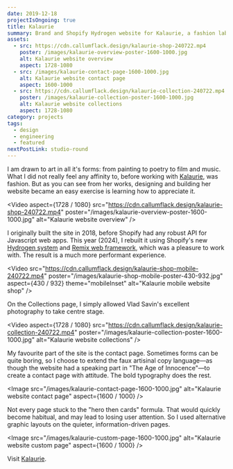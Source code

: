 ```yaml
---
date: 2019-12-18
projectIsOngoing: true
title: Kalaurie
summary: Brand and Shopify Hydrogen website for Kalaurie, a fashion label that creates ethically & sustainably handcrafted womenswear to order in Melbourne, Australia.
assets:
  - src: https://cdn.callumflack.design/kalaurie-shop-240722.mp4
    poster: /images/kalaurie-overview-poster-1600-1000.jpg
    alt: Kalaurie website overview
    aspect: 1728-1080
  - src: /images/kalaurie-contact-page-1600-1000.jpg
    alt: Kalaurie website contact page
    aspect: 1600-1000
  - src: https://cdn.callumflack.design/kalaurie-collection-240722.mp4
    poster: /images/kalaurie-collection-poster-1600-1000.jpg
    alt: Kalaurie website collections
    aspect: 1728-1080
category: projects
tags:
  - design
  - engineering
  - featured
nextPostLink: studio-round
---
```


I am drawn to art in all it's forms: from painting to poetry to film and music. What I did not really feel any affinity to, before working with [Kalaurie](https://www.kalaurie.com.au/), was fashion. But as you can see from her works, designing and building her website became an easy exercise is learning how to appreciate it.

<Video
  aspect={1728 / 1080}
  src="https://cdn.callumflack.design/kalaurie-shop-240722.mp4"
  poster="/images/kalaurie-overview-poster-1600-1000.jpg"
  alt="Kalaurie website overview"
/>

I originally built the site in 2018, before Shopify had any robust API for Javascript web apps. This year (2024), I rebuilt it using Shopify's new [Hydrogen system](https://hydrogen.shopify.dev/) and [Remix web framework](https://remix.run/), which was a pleasure to work with. The result is a much more performant experience.

<Video
  src="https://cdn.callumflack.design/kalaurie-shop-mobile-240722.mp4"
  poster="/images/kalaurie-shop-mobile-poster-430-932.jpg"
  aspect={430 / 932}
  theme="mobileInset"
  alt="Kalaurie mobile website shop"
/>

On the Collections page, I simply allowed Vlad Savin's excellent photography to take centre stage.

<Video
  aspect={1728 / 1080}
  src="https://cdn.callumflack.design/kalaurie-collection-240722.mp4"
  poster="/images/kalaurie-collection-poster-1600-1000.jpg"
  alt="Kalaurie website collections"
/>

My favourite part of the site is the contact page. Sometimes forms can be quite boring, so I choose to extend the faux artisinal copy language—as though the website had a speaking part in "The Age of Innocence"—to create a contact page with attitude. The bold typography does the rest.

<Image
  src="/images/kalaurie-contact-page-1600-1000.jpg"
  alt="Kalaurie website contact page"
  aspect={1600 / 1000}
/>

Not every page stuck to the "hero then cards" formula. That would quickly become habitual, and may lead to losing user attention. So I used alternative graphic layouts on the quieter, information-driven pages.

<Image
  src="/images/kalaurie-custom-page-1600-1000.jpg"
  alt="Kalaurie website custom page"
  aspect={1600 / 1000}
/>

Visit [Kalaurie](https://www.kalaurie.com.au/).
